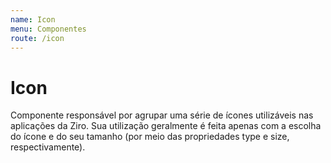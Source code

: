```yaml
---
name: Icon
menu: Componentes
route: /icon
---
```



# Icon
Componente responsável por agrupar uma série de ícones utilizáveis nas aplicações da Ziro. Sua utilização geralmente é feita apenas com a escolha do ícone e do seu tamanho (por meio das propriedades type e size, respectivamente).

<Playground>
    <div style={{...containerDocz, display: 'grid', gridTemplateColumns: '1fr 1fr 1fr 1fr 1fr 1fr', gridRowGap: '20px', alignContent: 'start', justifyItems: 'center'}}>
		<Icon type='ziro' size={24} />
		<Icon type='amex' size={24} />
		<Icon type='visa' size={24} />
		<Icon type='mastercard' size={24} />
		<Icon type='elo' size={24} />
		<Icon type='hiper' size={24} />
		<Icon type='success' />
		<Icon type='alert' />
		<Icon type='warning' />
		<Icon type='pen' />
		<Icon type='close' />
		<Icon type='menu' />
		<Icon type='truck' />
		<Icon type='card' />
		<Icon type='user' />
		<Icon type='logout' />
		<Icon type='shopping' />
		<Icon type='back' />
		<Icon type='cnpj' />
		<Icon type='whats' size={24} />
		<Icon type='lock' />
		<Icon type='email' />
		<Icon type='calendar' />
		<Icon type='id' />
		<Icon type='location' />
		<Icon type='facebook' size={24} />
		<Icon type='instagram' size={24} />
		<Icon type='money' size={24} />
		<Icon type='gear' size={24} />
		<Icon type='present' size={24} />
		<Icon type='trending' size={24} />
		<Icon type='globe' size={24} />
		<Icon type='add' size={24} />
		<Icon type='send' size={24} />
		<Icon type='filter' size={24} />
	</div>
</Playground>

<Props of={Icon} />